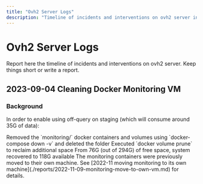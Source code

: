 ```yaml
---
title: "Ovh2 Server Logs"
description: "Timeline of incidents and interventions on ovh2 server including Docker container management, storage optimization, and system monitoring infrastructure changes with detailed space calculations."
---
```



# Ovh2 Server Logs

<Callout type="info">
Report here the timeline of incidents and interventions on ovh2 server. Keep things short or write a report.
</Callout>

## 2023-09-04 Cleaning Docker Monitoring VM

<Card title="Storage Optimization" description="Reclaimed disk space by removing monitoring containers moved to dedicated machine">

### Background
In order to enable using off-query on staging (which will consume around 35G of data):

<Steps>
  <Step title="Remove Monitoring Containers">
    Removed the `monitoring/` docker containers and volumes using `docker-compose down -v` and deleted the folder
  </Step>
  
  <Step title="Clean Docker Volumes">
    Executed `docker volume prune` to reclaim additional space
  </Step>
  
  <Step title="Space Reclaimed">
    From 76G (out of 294G) of free space, system recovered to 118G available
  </Step>
</Steps>

<Callout type="info">
The monitoring containers were previously moved to their own machine. See [2022-11 moving monitoring to its own machine](./reports/2022-11-09-monitoring-move-to-own-vm.md) for details.
</Callout>

</Card>
